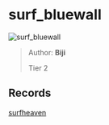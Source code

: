 
# surf_bluewall

![surf_bluewall](https://raw.githubusercontent.com/Sayt123/SurfMapPics/Maps-and-bonuses/csgo/surf_bluewall.jpg)

> Author: **Biji**
>
> Tier 2

## Records

[surfheaven](https://surfheaven.eu/map/surf_bluewall)
